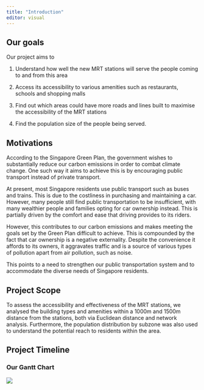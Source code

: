```yaml
---
title: "Introduction"
editor: visual
---
```


## Our goals

Our project aims to

1.  Understand how well the new MRT stations will serve the people coming to and from this area

2.  Access its accessibility to various amenities such as restaurants, schools and shopping malls

3.  Find out which areas could have more roads and lines built to maximise the accessibility of the MRT stations

4.  Find the population size of the people being served.

## Motivations

According to the Singapore Green Plan, the government wishes to substantially reduce our carbon emissions in order to combat climate change. One such way it aims to achieve this is by encouraging public transport instead of private transport.

At present, most Singapore residents use public transport such as buses and trains. This is due to the costliness in purchasing and maintaining a car. However, many people still find public transportation to be insufficient, with many wealthier people and families opting for car ownership instead. This is partially driven by the comfort and ease that driving provides to its riders.

However, this contributes to our carbon emissions and makes meeting the goals set by the Green Plan difficult to achieve. This is compounded by the fact that car ownership is a negative externality. Despite the convenience it affords to its owners, it aggravates traffic and is a source of various types of pollution apart from air pollution, such as noise.

This points to a need to strengthen our public transportation system and to accommodate the diverse needs of Singapore residents.

## Project Scope

To assess the accessibility and effectiveness of the MRT stations, we analysed the building types and amenities within a 1000m and 1500m distance from the stations, both via Euclidean distance and network analysis. Furthermore, the population distribution by subzone was also used to understand the potential reach to residents within the area.

## Project Timeline

### Our Gantt Chart

![](images/paste-1B42AB19.png)
